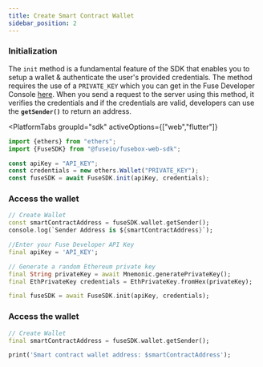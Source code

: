 ```yaml
---
title: Create Smart Contract Wallet
sidebar_position: 2
---
```



### Initialization

The `init` method is a fundamental feature of the SDK that enables you to setup a wallet & authenticate the user's provided credentials. The method requires the use of a `PRIVATE_KEY` which you can get in the Fuse Developer Console [here](https://console.fuse.io/build). When you send a request to the server using this method, it verifies the credentials and if the credentials are valid, developers can use the **`getSender()`** to return an address.

<PlatformTabs
	groupId="sdk"
	activeOptions={["web","flutter"]}
>
<PlatformTabItem value="web">

```typescript
import {ethers} from "ethers";
import {FuseSDK} from "@fuseio/fusebox-web-sdk";

const apiKey = "API_KEY";
const credentials = new ethers.Wallet("PRIVATE_KEY");
const fuseSDK = await FuseSDK.init(apiKey, credentials);
```

### **Access the wallet**

```dart
// Create Wallet
const smartContractAddress = fuseSDK.wallet.getSender();
console.log(`Sender Address is ${smartContractAddress}`);
```

</PlatformTabItem>

<PlatformTabItem value="flutter">

```dart
//Enter your Fuse Developer API Key
final apiKey = 'API_KEY';

// Generate a random Ethereum private key
final String privateKey = await Mnemonic.generatePrivateKey();
final EthPrivateKey credentials = EthPrivateKey.fromHex(privateKey);

final fuseSDK = await FuseSDK.init(apiKey, credentials);
```

### **Access the wallet**

```dart
// Create Wallet
final smartContractAddress = fuseSDK.wallet.getSender();

print('Smart contract wallet address: $smartContractAddress');
```

</PlatformTabItem>
</PlatformTabs>
